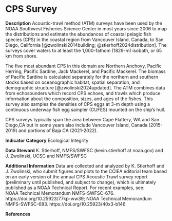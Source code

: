# CPS Survey

**Description** 
Acoustic-trawl method (ATM) surveys have been used by the NOAA Southwest Fisheries Science Center in most years since 2006 to map the distributions and estimate the abundances of coastal pelagic fish species (CPS) in the coastal region from Vancouver Island, Canada, to San Diego, California [@zwolinski2014building; @stierhoff2024distribution]. The surveys cover waters to at least the 1,000-fathom (1829-m) isobath, or 65 km from shore. 

The five most abundant CPS in this domain are Northern Anchovy, Pacific Herring, Pacific Sardine, Jack Mackerel, and Pacific Mackerel. The biomass of Pacific Sardine is calculated separately for the northern and southern stocks based on oceanographic habitat, spatial separation, and demographic structure [@zwolinski2024updated]. The ATM combines data from echosounders which record CPS echoes, and trawls which produce information about the composition, sizes, and ages of the fishes. This survey also samples the densities of CPS eggs at 3-m depth using a continuous underway fish egg sampler (CUFES) mounted on the ship’s hull.

CPS surveys typically span the area between Cape Flattery, WA and San Diego,CA but in some years also include Vancouver Island, Canada (2015-2019) and portions of Baja CA (2021-2022).

**Indicator Category** Ecological Integrity

**Data Steward** K. Stierhoff, NMFS/SWFSC (kevin.stierhoff at noaa.gov) and J. Zwolinski, UCSC and NMFS/SWFSC

**Additional Information**
Data are collected and analyzed by K. Stierhoff and J. Zwolinski, who submit figures and plots to the CCIEA editorial team based on an early version of the annual CPS Acoustic Trawl survey report (preliminary until published, and subject to change), which is ultimately published as a NOAA Technical Report. 
For recent examples, see:  
NOAA Technical Memorandum NMFS-SWFSC-676. https://doi.org/10.25923/77kp-ww39; 
NOAA Technical Memorandum NMFS-SWFSC-683. https://doi.org/10.25923/40x3-b146

**References**

::: {.sectionrefs}
:::
